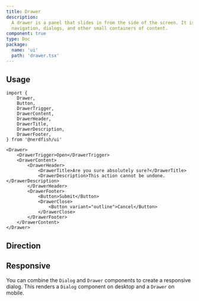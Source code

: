 ```yaml
---
title: Drawer
description:
  A drawer is a panel that slides in from the side of the screen. It is used for
  navigation, dialogs, and other small containers of content.
component: true
type: Doc
package:
  name: 'ui'
  path: 'drawer.tsx'
---
```


<ComponentExample src="/src/examples/drawer/demo.tsx">
	<DrawerDemo />
</ComponentExample>

## Usage

```tsx
import {
	Drawer,
	Button,
	DrawerTrigger,
	DrawerContent,
	DrawerHeader,
	DrawerTitle,
	DrawerDescription,
	DrawerFooter,
} from '@nerdfish/ui'
```

```tsx
<Drawer>
	<DrawerTrigger>Open</DrawerTrigger>
	<DrawerContent>
		<DrawerHeader>
			<DrawerTitle>Are you sure absolutely sure?</DrawerTitle>
			<DrawerDescription>This action cannot be undone.</DrawerDescription>
		</DrawerHeader>
		<DrawerFooter>
			<Button>Submit</Button>
			<DrawerClose>
				<Button variant="outline">Cancel</Button>
			</DrawerClose>
		</DrawerFooter>
	</DrawerContent>
</Drawer>
```

## Direction

<ComponentExample src="/src/examples/drawer/direction.tsx">
	<DrawerDirection />
</ComponentExample>

## Responsive

You can combine the `Dialog` and `Drawer` components to create a responsive
dialog. This renders a `Dialog` component on desktop and a `Drawer` on mobile.

<ComponentExample src="/src/examples/drawer/responsive.tsx">
	<DrawerResponsiveDemo />
</ComponentExample>
